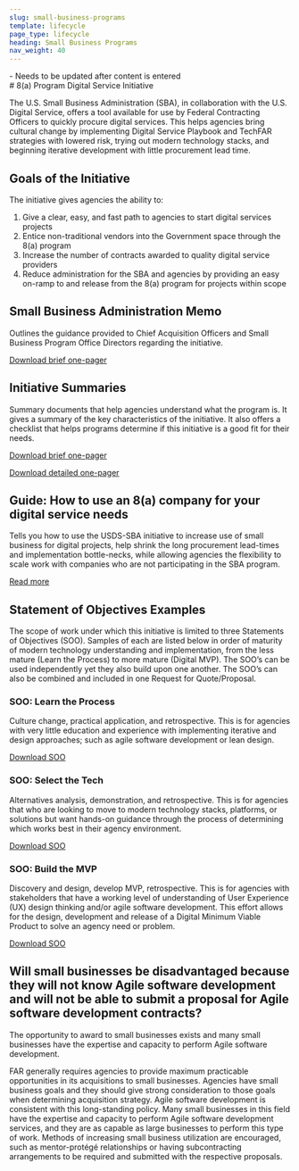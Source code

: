 ```yaml
---
slug: small-business-programs
template: lifecycle
page_type: lifecycle
heading: Small Business Programs
nav_weight: 40
---
```

<Summary>
- Needs to be updated after content is entered
</Summary>
# 8(a) Program Digital Service Initiative

The U.S. Small Business Administration (SBA), in collaboration with the U.S. Digital Service, offers a tool available for use by Federal Contracting Officers to quickly procure digital services. This helps agencies bring cultural change by implementing Digital Service Playbook and TechFAR strategies with lowered risk, trying out modern technology stacks, and beginning iterative development with little procurement lead time.

## Goals of the Initiative

The initiative gives agencies the ability to:

1. Give a clear, easy, and fast path to agencies to start digital services projects
2. Entice non-traditional vendors into the Government space through the 8(a) program
3. Increase the number of contracts awarded to quality digital service providers
4. Reduce administration for the SBA and agencies by providing an easy on-ramp to and release from the 8(a) program for projects within scope

## Small Business Administration Memo

Outlines the guidance provided to Chief Acquisition Officers and Small Business Program Office Directors regarding the initiative.

<a href="tech-far-hub/static/assets/8(a)/8aSBA_USDSMemo.pdf">Download brief one-pager <i class="fa fa-file-pdf-o" aria-hidden="true"></i></a>

## Initiative Summaries

Summary documents that help agencies understand what the program is. It gives a summary of the key characteristics of the initiative. It also offers a checklist that helps programs determine if this initiative is a good fit for their needs.

<a href="tech-far-hub/static/assets/8(a)/USDS-SBA8a_Brief.pdf">Download brief one-pager <i class="fa fa-file-pdf-o" aria-hidden="true"></i></a>

<a href="tech-far-hub/static/assets/8(a)/USDS-SBA8a_Detailed.pdf">Download detailed one-pager <i class="fa fa-file-pdf-o" aria-hidden="true"></i></a>

## Guide: How to use an 8(a) company for your digital service needs

Tells you how to use the USDS-SBA initiative to increase use of small business for digital projects, help shrink the long procurement lead-times and implementation bottle-necks, while allowing agencies the flexibility to scale work with companies who are not participating in the SBA program.

<a href="tech-far-hub/static/assets/8(a)/USDS-HowTo8a.pdf">Read more <i class="fa fa-angle-double-right" aria-hidden="true"></i></a>

## Statement of Objectives Examples

The scope of work under which this initiative is limited to three Statements of Objectives (SOO). Samples of each are listed below in order of maturity of modern technology understanding and implementation, from the less mature (Learn the Process) to more mature (Digital MVP). The SOO’s can be used independently yet they also build upon one another. The SOO’s can also be combined and included in one Request for Quote/Proposal.

### SOO: Learn the Process

Culture change, practical application, and retrospective. This is for agencies with very little education and experience with implementing iterative and design approaches; such as agile software development or lean design.

<a href="tech-far-hub/static/assets/8(a)/USDS-LearnTheProcessSOO.docx">Download SOO <i class="fa fa-download" aria-hidden="true"></i></a>

### SOO: Select the Tech

Alternatives analysis, demonstration, and retrospective. This is for agencies that who are looking to move to modern technology stacks, platforms, or solutions but want hands-on guidance through the process of determining which works best in their agency environment.

<a href="tech-far-hub/static/assets/8(a)/USDS-SelectYourTechSOO.docx">Download SOO <i class="fa fa-download" aria-hidden="true"></i></a>

### SOO: Build the MVP

Discovery and design, develop MVP, retrospective. This is for agencies with stakeholders that have a working level of understanding of User Experience (UX) design thinking and/or agile software development. This effort allows for the design, development and release of a Digital Minimum Viable Product to solve an agency need or problem.

<a href="tech-far-hub/static/assets/8(a)/USDS-BuildAnMVP_SOO.docx">Download SOO <i class="fa fa-download" aria-hidden="true"></i></a>

## Will small businesses be disadvantaged because they will not know Agile software development and will not be able to submit a proposal for Agile software development contracts?

The opportunity to award to small businesses exists and many small businesses have the expertise and capacity to perform Agile software development.

FAR generally requires agencies to provide maximum practicable opportunities in its acquisitions to small businesses. Agencies have small business goals and they should give strong consideration to those goals when determining acquisition strategy. Agile software development is consistent with this long-standing policy. Many small businesses in this field have the expertise and capacity to perform Agile software development services, and they are as capable as large businesses to perform this type of work. Methods of increasing small business utilization are encouraged, such as mentor-protégé relationships or having subcontracting arrangements to be required and submitted with the respective proposals.
